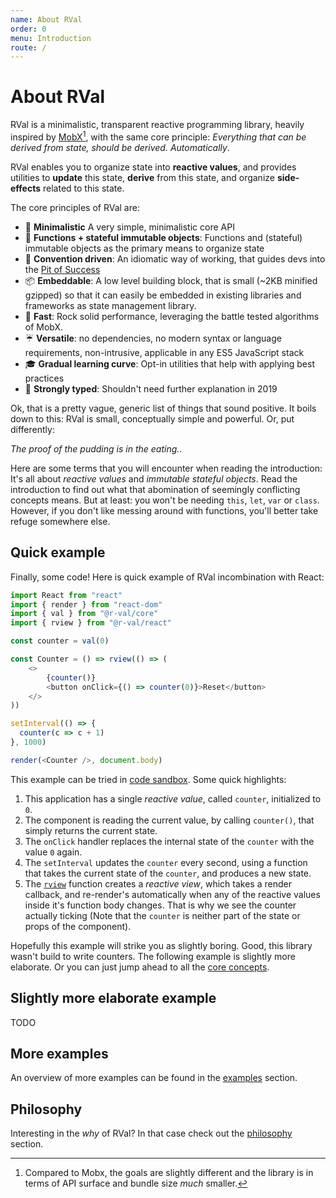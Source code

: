 ```yaml
---
name: About RVal
order: 0
menu: Introduction
route: /
---
```


# About RVal

RVal is a minimalistic, transparent reactive programming library, heavily inspired by [MobX](http://mobx.js.org)[^1], 
with the same core principle: _Everything that can be derived from state, should be derived. Automatically_.

RVal enables you to organize state into **reactive values**, and provides utilities to **update** this state, **derive** from this state, and organize **side-effects** related to this state.

The core principles of RVal are:

* 🍭 **Minimalistic** A very simple, minimalistic core API
* 🛅 **Functions + stateful immutable objects**: Functions and (stateful) immutable objects as the primary means to organize state
* 🎯 **Convention driven**: An idiomatic way of working, that guides devs into the [Pit of Success](https://medium.com/@ricomariani/the-pit-of-success-cfefc6cb64c8)
* 📦 **Embeddable**: A low level building block, that is small (~2KB minified gzipped) so that it can easily be embedded in existing libraries and frameworks as state management library.
* 🐆 **Fast**: Rock solid performance, leveraging the battle tested algorithms of MobX.
* ☔ **Versatile**: no dependencies, no modern syntax or language requirements, non-intrusive, applicable in any ES5 JavaScript stack
* 🎓 **Gradual learning curve**: Opt-in utilities that help with applying best practices
* 💪 **Strongly typed**: Shouldn't need further explanation in 2019

Ok, that is a pretty vague, generic list of things that sound positive.
It boils down to this: RVal is small, conceptually simple and powerful.
Or, put differently: 

_The proof of the pudding is in the eating._.

Here are some terms that you will encounter when reading the introduction: 
It's all about _reactive values_ and _immutable stateful objects_. 
Read the introduction to find out what that abomination of seemingly conflicting concepts means.
But at least: you won't be needing `this`, `let`, `var` or `class`.
However, if you don't like messing around with functions, you'll better take refuge somewhere else.

## Quick example

Finally, some code! Here is quick example of RVal incombination with React:

```javascript
import React from "react"
import { render } from "react-dom"
import { val } from "@r-val/core"
import { rview } from "@r-val/react"

const counter = val(0)

const Counter = () => rview(() => (
    <>
        {counter()}
        <button onClick={() => counter(0)}>Reset</button>
    </>
))

setInterval(() => {
  counter(c => c + 1)
}, 1000)

render(<Counter />, document.body)
```

This example can be tried in [code sandbox](https://codesandbox.io/s/m297j6w38). Some quick highlights:
1. This application has a single _reactive value_, called `counter`, initialized to `0`.
2. The component is reading the current value, by calling `counter()`, that simply returns the current state.
3. The `onClick` handler replaces the internal state of the `counter` with the value `0` again.
4. The `setInterval` updates the `counter` every second, using a function that takes the current state of the `counter`, and produces a new state.
5. The [`rview`](#/introduction/react) function creates a _reactive view_, which takes a render callback, and re-render's automatically when any of the reactive values inside it's function body changes. That is why we see the counter actually ticking (Note that the `counter` is neither part of the state or props of the component). 

Hopefully this example will strike you as slightly boring. Good, this library wasn't build to write counters. 
The following example is slightly more elaborate. Or you can just jump ahead to all the [core concepts](#/introduction/the-basics).

## Slightly more elaborate example

TODO

## More examples

An overview of more examples can be found in the [examples](#/advanced/examples) section.

## Philosophy

Interesting in the _why_ of RVal? In that case check out the [philosophy](#/introduction/philosophy) section.

[^1]: Compared to Mobx, the goals are slightly different and the library is in terms of API surface and bundle size _much_ smaller. 